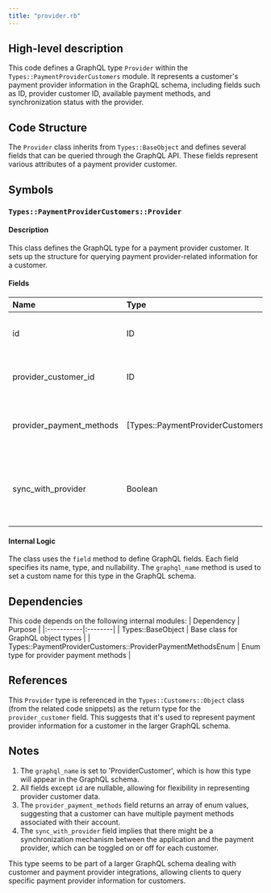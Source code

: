 ```yaml
---
title: "provider.rb"
---
```


## High-level description
This code defines a GraphQL type `Provider` within the `Types::PaymentProviderCustomers` module. It represents a customer's payment provider information in the GraphQL schema, including fields such as ID, provider customer ID, available payment methods, and synchronization status with the provider.

## Code Structure
The `Provider` class inherits from `Types::BaseObject` and defines several fields that can be queried through the GraphQL API. These fields represent various attributes of a payment provider customer.

## Symbols

### `Types::PaymentProviderCustomers::Provider`
#### Description
This class defines the GraphQL type for a payment provider customer. It sets up the structure for querying payment provider-related information for a customer.

#### Fields
| Name | Type | Nullable | Description |
|:-----|:-----|:---------|:------------|
| id | ID | false | Unique identifier for the provider customer |
| provider_customer_id | ID | true | Customer ID assigned by the payment provider |
| provider_payment_methods | [Types::PaymentProviderCustomers::ProviderPaymentMethodsEnum] | true | List of available payment methods for the customer |
| sync_with_provider | Boolean | true | Indicates whether the customer should be synchronized with the provider |

#### Internal Logic
The class uses the `field` method to define GraphQL fields. Each field specifies its name, type, and nullability. The `graphql_name` method is used to set a custom name for this type in the GraphQL schema.

## Dependencies
This code depends on the following internal modules:
| Dependency | Purpose |
|:-----------|:--------|
| Types::BaseObject | Base class for GraphQL object types |
| Types::PaymentProviderCustomers::ProviderPaymentMethodsEnum | Enum type for provider payment methods |

## References
This `Provider` type is referenced in the `Types::Customers::Object` class (from the related code snippets) as the return type for the `provider_customer` field. This suggests that it's used to represent payment provider information for a customer in the larger GraphQL schema.

## Notes
1. The `graphql_name` is set to 'ProviderCustomer', which is how this type will appear in the GraphQL schema.
2. All fields except `id` are nullable, allowing for flexibility in representing provider customer data.
3. The `provider_payment_methods` field returns an array of enum values, suggesting that a customer can have multiple payment methods associated with their account.
4. The `sync_with_provider` field implies that there might be a synchronization mechanism between the application and the payment provider, which can be toggled on or off for each customer.

This type seems to be part of a larger GraphQL schema dealing with customer and payment provider integrations, allowing clients to query specific payment provider information for customers.